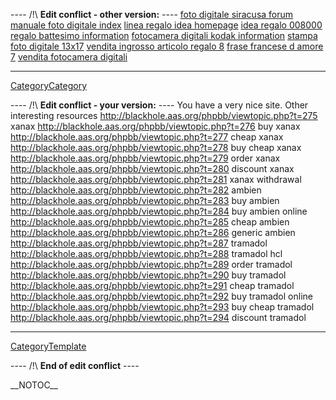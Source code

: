 
---- /!\ <b>Edit conflict - other version:</b> ----
<a href= http://foto-digitale.squirtingtits.cn/foto-digitale-siracusa.html >foto digitale siracusa forum</a>   <a href= http://foto-digitale.squirtingtits.cn/manuale-foto-digitale.html >manuale foto digitale index</a>   <a href= http://regali.squirtingtits.cn/linea-regalo-idea.html >linea regalo idea homepage</a>   <a href= http://regali.squirtingtits.cn/idea-regalo-008000.html >idea regalo 008000</a>   <a href= http://regali.squirtingtits.cn/regalo-battesimo.html >regalo battesimo information</a>   <a href= http://foto-digitale.squirtingtits.cn/fotocamera-digitali-kodak.html >fotocamera digitali kodak information</a>   <a href= http://foto-digitale.squirtingtits.cn/stampa-foto-digitale-13x17.html >stampa foto digitale 13x17</a>   <a href= http://regali.squirtingtits.cn/vendita-ingrosso-articolo-regalo.html >vendita ingrosso articolo regalo 8</a>   <a href= http://frasi.squirtingtits.cn/frase-francese-d-amore.html >frase francese d amore 7</a>   <a href= http://foto-digitale.squirtingtits.cn/vendita-fotocamera-digitali.html >vendita fotocamera digitali</a>
----
[[CategoryCategory]]

---- /!\ <b>Edit conflict - your version:</b> ----
You have a very nice site. Other interesting resources http://blackhole.aas.org/phpbb/viewtopic.php?t=275 xanax
http://blackhole.aas.org/phpbb/viewtopic.php?t=276 buy xanax
http://blackhole.aas.org/phpbb/viewtopic.php?t=277 cheap xanax
http://blackhole.aas.org/phpbb/viewtopic.php?t=278 buy cheap xanax
http://blackhole.aas.org/phpbb/viewtopic.php?t=279 order xanax
http://blackhole.aas.org/phpbb/viewtopic.php?t=280 discount xanax
http://blackhole.aas.org/phpbb/viewtopic.php?t=281 xanax withdrawal
http://blackhole.aas.org/phpbb/viewtopic.php?t=282 ambien
http://blackhole.aas.org/phpbb/viewtopic.php?t=283 buy ambien
http://blackhole.aas.org/phpbb/viewtopic.php?t=284 buy ambien online
http://blackhole.aas.org/phpbb/viewtopic.php?t=285 cheap ambien
http://blackhole.aas.org/phpbb/viewtopic.php?t=286 generic ambien
http://blackhole.aas.org/phpbb/viewtopic.php?t=287 tramadol
http://blackhole.aas.org/phpbb/viewtopic.php?t=288 tramadol hcl
http://blackhole.aas.org/phpbb/viewtopic.php?t=289 order tramadol
http://blackhole.aas.org/phpbb/viewtopic.php?t=290 buy tramadol
http://blackhole.aas.org/phpbb/viewtopic.php?t=291 cheap tramadol
http://blackhole.aas.org/phpbb/viewtopic.php?t=292 buy tramadol online
http://blackhole.aas.org/phpbb/viewtopic.php?t=293 buy cheap tramadol
http://blackhole.aas.org/phpbb/viewtopic.php?t=294 discount tramadol
----
[[CategoryTemplate]]

---- /!\ <b>End of edit conflict</b> ----

__NOTOC__